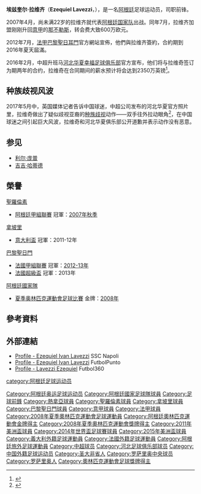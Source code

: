 {{noteta
|G1=意甲|G2=football|G3=法甲|G4=南美球會
|T=zh-hans:埃兹奎尔·拉维齐;zh-hk:伊斯基爾·拿維斯;zh-tw:艾日奎利·拉維奇;
|1=zh-hans:埃兹奎尔;zh-hk:伊斯基爾;zh-tw:艾日奎利;
|2=zh-hans:拉维齐;zh-hk:拿維斯;zh-tw:拉維奇;
|3=zh-hans:伊万;zh-hk:艾雲;zh-tw:伊凡;
|4=zh-hans:吉吉·哈蒂德;zh-hk:吉吉·哈蒂德;zh-tw:吉吉哈蒂;
|5=zh-hans:利尔·庞普;zh-hk:利爾·龐普;zh-tw:利爾龐普;
}}
{{Infobox Football biography 
| playername = 埃兹奎尔·拉维齐 <br> ''Ezequiel Lavezzi''
| image      = Kiev-PSG (7).jpg
| image_size = 250
|  fullname =  埃兹奎尔·伊万·拉维齐<br>Ezequiel Iván Lavezzi 
|  height =  {{height|m=1.73}} 
|  nickname = ''Pocho''，辣味鸡
|  dateofbirth = {{birth date and age|1985|5|3}} 
|  cityofbirth = [[圣菲省|圣菲省]][[罗萨里奥|罗萨里奥]]{{tsl|en|Villa Gobernador Gálvez|}} 
|  countryofbirth =[[阿根廷|阿根廷]] 
|  currentclub =  
|  clubnumber = 
|  position = 前锋
| youthyears1 = 1995–2003 
| youthclubs1 = [[罗萨里奥中央|罗萨里奥中央]]
| years1 = 2003–2004 
| clubs1 = {{le|布宜诺斯艾利斯大学生|Estudiantes de Buenos Aires|埃斯蒂特斯}}
| caps1  = 39 
| goals1 = 17
| years2 = 2004–2005 
| clubs2 = [[热那亚足球俱乐部|热那亚]] 
| caps2  = 0 
| goals2 = 0
| years3 = 2004–2005 
| clubs3 =  → [[圣洛伦索竞技|圣洛伦索]]
| caps3  = 18 
| goals3 = 13
| years4 = 2005–2007 
| clubs4 = [[圣洛伦索竞技|圣洛伦索]] 
| caps4  = 55 
| goals4 = 16
| years5 = 2007–2012 
| clubs5 = [[那不勒斯足球俱乐部|那不勒斯]] 
| caps5  = 184
| goals5 = 45
| years6 = 2012–2016
| clubs6 = [[巴黎圣日耳曼足球俱乐部|巴黎圣日耳曼]] 
| caps6  = 161
| goals6 = 35
| years7 = 2016–2019
| clubs7 = [[河北華夏幸福|河北華夏幸福]] 
| caps7  = 74
| goals7 = 35
| nationalyears1 = 2005 
| nationalteam1  = [[阿根廷20歲以下國家足球隊|阿根廷U20]] 
| nationalcaps1  = 17
| nationalgoals1 = 5
| nationalyears2 = 2008 
| nationalteam2  = [[阿根廷23歲以下國家足球隊|阿根廷U23]] 
| nationalcaps2  = 10 
| nationalgoals2 = 9
| nationalyears3 = 2007–2016 
| nationalteam3  = [[阿根廷國家足球隊|阿根廷]]  
| nationalcaps3  = 51
| nationalgoals3 = 9
| club-update    = 2019年11月27日
| nationalteam-update = 
| medaltemplates = 
{{MedalCountry|{{ARG}}}}
{{MedalSport | 男子[[夏季奥林匹克运动会足球比赛|足球]]}}
{{MedalGold | [[2008年夏季奧林匹克運動會|2008年北京]] | [[2008年夏季奧林匹克運動會男子足球比賽|隊際]]}}
{{MedalCompetition|[[世界盃足球賽|FIFA世界盃]]}} 
{{Medal|RU|[[2014年世界盃足球賽|2014年巴西]]|[[阿根廷國家足球隊|隊際]]}}
}}

'''埃兹奎尔·拉维齐'''（'''Ezequiel Lavezzi'''，{{bd|1985年|5月3日|catidx=Lavezzi, Ezequiel}}），是一名[[阿根廷|阿根廷]]足球运动员，司职前锋。

2007年4月，尚未满22岁的拉维齐就代表[[阿根廷国家足球队|阿根廷国家队]]出战。同年7月，拉维齐加盟刚刚升回[[意甲|意甲]]的[[那不勒斯足球俱乐部|那不勒斯]]，转会费大致600万欧元。

2012年7月，[[法甲|法甲]][[巴黎聖日耳門|巴黎聖日耳門]]官方網站宣佈，他們與拉维齐簽約，合約期到2016年夏天屆滿。

2016年2月，中超升班马[[河北华夏幸福足球俱乐部|河北华夏幸福足球俱乐部]]官方宣布，他们将与拉维奇签订为期两年的合约，拉维奇在合同期间的薪水预计将会达到2350万英镑<ref>{{Cite web |url = http://www.skysports.com/football/news/11095/10170748/psg-forward-ezequiel-lazezzi-makes-move-to-chinese-football |title = 巴黎前锋拉维奇转会中超 |date = 17/02/16 |publisher = 天空体育 |language = 英语 |accessdate = 14/05/17 |archive-date = 2016-12-19 |archive-url = https://web.archive.org/web/20161219141056/http://www.skysports.com/football/news/11095/10170748/psg-forward-ezequiel-lazezzi-makes-move-to-chinese-football |dead-url = no }}</ref>。

==种族歧视风波==

2017年5月中，英国媒体记者告诉中国球迷，中超公司发布的河北华夏官方照片里，拉维奇做出了疑似歧视亚裔的[[种族歧视|种族歧视]]动作——双手往外拉动眼角<ref>{{Cite web | url = http://slide.hebei.sina.com.cn/slide_44_86246_459436.html#p=9 | title = 河北华夏幸福2017年创意写真 | date = 20/03/17 | accessdate = 14/05/17 | language = 中文 | archive-date = 2019-04-04 | archive-url = https://web.archive.org/web/20190404144635/http://slide.hebei.sina.com.cn/slide_44_86246_459436.html#p=9 | dead-url = no }}</ref>，在中国球迷之间引起巨大风波，拉维奇和河北华夏俱乐部公开道歉并表示动作没有恶意。
==参见==
*[[利尔·庞普|利尔·庞普]]
*[[吉吉·哈蒂德|吉吉·哈蒂德]]

== 榮譽 ==
;[[圣洛伦索竞技|聖羅倫素]]
* [[阿根廷足球甲级联赛|阿根廷甲組聯賽]] 冠軍：[[2006年至2007年阿根廷足球甲级联赛|2007年秋季]]

;[[那不勒斯足球俱乐部|拿坡里]]
* [[意大利盃|意大利盃]] 冠軍：2011-12年

;[[巴黎聖日門|巴黎聖日門]]
* [[法國甲組聯賽|法國甲組聯賽]] 冠軍：[[2012年至2013年法国足球甲级联赛|2012-13年]]
* [[法國超級盃|法國超級盃]] 冠軍：2013年

;[[阿根廷國家足球隊|阿根廷國家隊]]
* [[夏季奥林匹克運動會足球比賽|夏季奥林匹克運動會足球比賽]] 金牌：[[2008年夏季奧林匹克運動會足球比賽|2008年]]

==參考資料==
{{reflist}}

==外部連結==
{{commons category|Ezequiel Lavezzi}}
*[http://www.sscnapoli.it/client/render_e.aspx?root=915&content=0 Profile - Ezequiel Ivan Lavezzi] {{Wayback|url=http://www.sscnapoli.it/client/render_e.aspx?root=915&content=0 |date=20101206021739 }} SSC Napoli
*[https://web.archive.org/web/20110605101142/http://www.futbolpunto.com/jugadores/Ezequiel-Ivan-Lavezzi Profile - Ezequiel Ivan Lavezzi] FutbolPunto {{es icon}}
*[http://www.futbol360.com.ar/jugadores/argentina/lavezzi-ezequiel/ Profile - Lavezzi Ezequiel] {{Wayback|url=http://www.futbol360.com.ar/jugadores/argentina/lavezzi-ezequiel/ |date=20200812031900 }} Futbol360 {{es icon}}


{{2008年奥运会男子足球阿根廷参赛名单}}
{{2011年美洲國家盃足球賽阿根廷參賽名單}}
{{2014年世界盃足球賽阿根廷參賽名單}}
{{2015年美洲國家盃足球賽阿根廷參賽名單}}
{{2016年美洲盃足球賽阿根廷參賽名單}}
{{2016年中超分类名单河北}}
{{2017年中超分类名单河北}}
{{2018年中超分类名单河北}}

{{DEFAULTSORT:Lavezzi, Ezequiel}} 
[[category:阿根廷足球运动员|category:阿根廷足球运动员]]
[[Category:阿根廷奥运足球运动员|Category:阿根廷奥运足球运动员]]
[[Category:阿根廷國家足球隊球員|Category:阿根廷國家足球隊球員]]
[[Category:足球前鋒|Category:足球前鋒]]
[[Category:熱拿亞球員|Category:熱拿亞球員]]
[[Category:聖羅倫素球員|Category:聖羅倫素球員]]
[[Category:拿坡里球員|Category:拿坡里球員]]
[[Category:巴黎聖日門球員|Category:巴黎聖日門球員]]
[[Category:意甲球員|Category:意甲球員]]
[[Category:法甲球員|Category:法甲球員]]
[[Category:2008年夏季奧林匹克運動會足球運動員|Category:2008年夏季奧林匹克運動會足球運動員]]
[[Category:阿根廷奧林匹克運動會金牌得主|Category:阿根廷奧林匹克運動會金牌得主]]
[[Category:2008年夏季奧林匹克運動會獎牌得主|Category:2008年夏季奧林匹克運動會獎牌得主]]
[[Category:2011年美洲盃球員|Category:2011年美洲盃球員]]
[[Category:2014年世界盃足球賽球員|Category:2014年世界盃足球賽球員]]
[[Category:2015年美洲盃球員|Category:2015年美洲盃球員]]
[[Category:義大利外籍足球運動員|Category:義大利外籍足球運動員]]
[[Category:法國外籍足球運動員|Category:法國外籍足球運動員]]
[[Category:阿根廷旅外足球運動員|Category:阿根廷旅外足球運動員]]
[[Category:中超球员|Category:中超球员]]
[[Category:河北足球俱乐部球员|Category:河北足球俱乐部球员]]
[[Category:中国外籍足球运动员|Category:中国外籍足球运动员]]
[[Category:圣大非省人|Category:圣大非省人]]
[[Category:罗萨里奥中央球员|Category:罗萨里奥中央球员]]
[[Category:罗萨里奥人|Category:罗萨里奥人]]
[[Category:奧林匹克運動會足球獎牌得主|Category:奧林匹克運動會足球獎牌得主]]